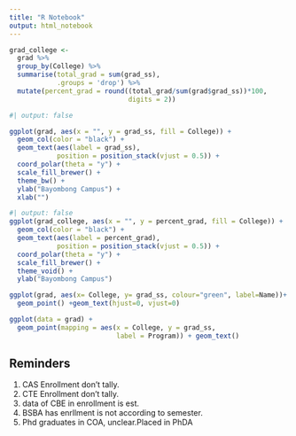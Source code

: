 ```yaml
---
title: "R Notebook"
output: html_notebook
---
```


```r
grad_college <-
  grad %>%
  group_by(College) %>%
  summarise(total_grad = sum(grad_ss),
            .groups = 'drop') %>%
  mutate(percent_grad = round((total_grad/sum(grad$grad_ss))*100,
                              digits = 2))
```

```r
#| output: false

ggplot(grad, aes(x = "", y = grad_ss, fill = College)) +
  geom_col(color = "black") +
  geom_text(aes(label = grad_ss),
            position = position_stack(vjust = 0.5)) +
  coord_polar(theta = "y") +
  scale_fill_brewer() +
  theme_bw() +
  ylab("Bayombong Campus") +
  xlab("")
```

```r
#| output: false
ggplot(grad_college, aes(x = "", y = percent_grad, fill = College)) +
  geom_col(color = "black") +
  geom_text(aes(label = percent_grad),
            position = position_stack(vjust = 0.5)) +
  coord_polar(theta = "y") +
  scale_fill_brewer() +
  theme_void() +
  ylab("Bayombong Campus")
```

```r
ggplot(grad, aes(x= College, y= grad_ss, colour="green", label=Name))+
  geom_point() +geom_text(hjust=0, vjust=0)
```

```r
ggplot(data = grad) + 
  geom_point(mapping = aes(x = College, y = grad_ss,
                           label = Program)) + geom_text()
```


## Reminders

1. CAS Enrollment don't tally.
2. CTE Enrollment don't tally.
3. data of CBE in enrollment is est.
4. BSBA has enrllment is not according to semester.
5. Phd graduates in COA, unclear.Placed in PhDA

